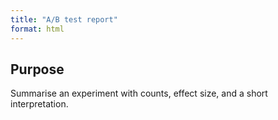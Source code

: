 ```yaml
---
title: "A/B test report"
format: html
---
```


## Purpose
Summarise an experiment with counts, effect size, and a short interpretation.
